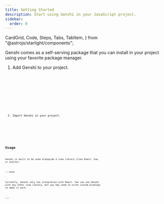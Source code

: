 ```yaml
---
title: Getting Started
description: Start using Genshi in your JavaScript project.
sidebar:
  order: 0
---
```


  CardGrid,
  Code,
  Steps,
  Tabs,
  TabItem,
} from "@astrojs/starlight/components";


Genshi comes as a self-serving package that you can install in your project using your favorite package manager.

<Steps>

1. Add Genshi to your project.

   <Tabs syncKey="package-manager">
     <TabItem label="npm">
       <Code code="npm install @genshi/core" lang="bash" frame="code" />
     </TabItem>
     <TabItem label="yarn">
       <Code code="yarn add @genshi/core" lang="bash" frame="code" />
     </TabItem>
     <TabItem label="pnpm">
       <Code code="pnpm install @genshi/core" lang="bash" frame="code" />
     </TabItem>
   </Tabs>

2. Import Genshi in your project.

   <Code
     code="import { Store } from '@genshi/core';"
     lang="javascript"
     frame="code"
   />

</Steps>

## Usage

Genshi is built to be used alongside a view library (like React, Vue, or Svelte).

:::note

Currently, Genshi only has integration with React. You can use Genshi with any other view library, but you may need to write custom bindings to make it work.

:::

<CardGrid>
  <IntegrationCard
    name="React"
    icon="react"
    href="/integrations/react"
    description="Use Genshi with a React application"
  />
  <IntegrationCard
    custom
    name="Other libraries"
    href="#"
    description="Integrate Genshi with any view library"
  />
</CardGrid>
